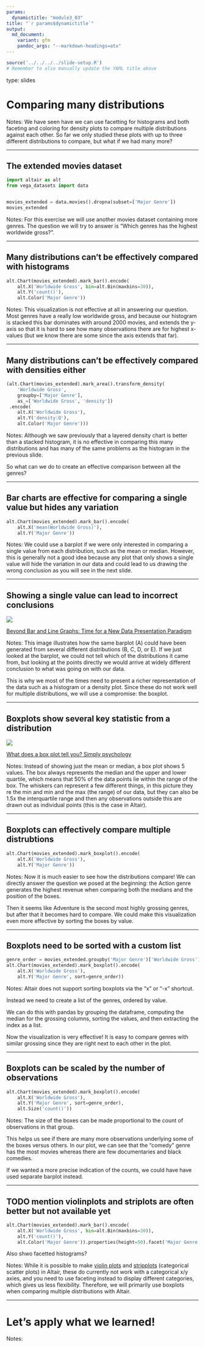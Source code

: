 ```yaml
---
params:
  dynamictitle: "module3_03"
title: "`r params$dynamictitle`"
output:
  md_document:
    variant: gfm
    pandoc_args: "--markdown-headings=atx"
---
```


```r
source('../../../../slide-setup.R')
# Remember to also manually update the YAML title above
```

type: slides

# Comparing many distributions

Notes:
We have seen have we can use facetting for histograms
and both faceting and coloring for density plots
to compare multiple distributions against each other.
So far we only studied these plots with up to three different distributions to compare,
but what if we had many more?

---

## The extended movies dataset

```python
import altair as alt
from vega_datasets import data


movies_extended = data.movies().dropna(subset=['Major Genre'])
movies_extended
```

Notes:
For this exercise we will use another movies dataset containing more genres.
The question we will try to answer is
"Which genres has the highest worldwide gross?".

---

## Many distributions can't be effectively compared with histograms

```python
alt.Chart(movies_extended).mark_bar().encode(
    alt.X('Worldwide Gross', bin=alt.Bin(maxbins=30)),
    alt.Y('count()'),
    alt.Color('Major Genre'))
```

Notes:
This visualization is not effective at all
in answering our question.
Most genres have a really low worldwide gross,
and because our histogram is stacked
this bar dominates with around 2000 movies,
and extends the y-axis so that it is hard to see 
how many observations there are for highest
x-values
(but we know there are some since the axis extends that far).

---

## Many distributions can't be effectively compared with densities either

```python
(alt.Chart(movies_extended).mark_area().transform_density(
    'Worldwide Gross',
    groupby=['Major Genre'],
    as_=['Worldwide Gross', 'density'])
 .encode(
    alt.X('Worldwide Gross'),
    alt.Y('density:Q'),
    alt.Color('Major Genre')))
```

Notes:
Although we saw previously that a layered density chart
is better than a stacked histogram,
it is no effective in comparing this many distributions
and has many of the same problems as the histogram in the previous slide.

So what can we do to create an effective comparison between all the genres?

---

## Bar charts are effective for comparing a single value but hides any variation

```python
alt.Chart(movies_extended).mark_bar().encode(
    alt.X('mean(Worldwide Gross)'),
    alt.Y('Major Genre'))
```

Notes:
We could use a barplot if we were only interested in comparing a single value
from each distribution,
such as the mean or median.
However,
this is generally not a good idea because any plot that only shows a single value
will hide the variation in our data
and could lead to us drawing the wrong conclusion
as you will see in the next slide.

---

## Showing a single value can lead to incorrect conclusions

<img src=/module3/barplot-hiding-points.png></img>

[Beyond Bar and Line Graphs: Time for a New Data Presentation Paradigm](https://journals.plos.org/plosbiology/article?id=10.1371/journal.pbio.1002128)

Notes:
This image illustrates how the same barplot (A)
could have been generated from several different distributions (B, C, D, or E).
If we just looked at the barplot,
we could not tell which of the distributions it came from,
but looking at the points directly
we would arrive at widely different conclusion to what was going on with our data.

This is why we most of the times need to present a richer representation of the data
such as a histogram or a density plot.
Since these do not work well for multiple distributions,
we will use a compromise: the boxplot.

---

## Boxplots show several key statistic from a distribution

<img src=/module3/boxplot-schematic.webp></img>

[What does a box plot tell you? Simply psychology](https://www.simplypsychology.org/boxplots.html)

Notes:
Instead of showing just the mean or median,
a box plot shows 5 values.
The box always represents the median and the upper and lower quartile,
which means that 50% of the data points lie within the range of the box.
The whiskers can represent a few different things,
in this picture they re the min and min and the max (the range) of our data,
but they can also be 1.5x the interquartile range
and then any observations outside this are drawn out as individual points
(this is the case in Altair).

---

## Boxplots can effectively compare multiple distrubtions

```python
alt.Chart(movies_extended).mark_boxplot().encode(
    alt.X('Worldwide Gross'),
    alt.Y('Major Genre'))
```

Notes:
Now it is much easier to see how the distributions compare!
We can directly answer the question we posed at the beginning:
the Action genre generates the highest revenue
when comparing both the medians and the position of the boxes.

Then it seems like Adventure is the second most highly grossing genres,
but after that it becomes hard to compare.
We could make this visualization even more effective by sorting the boxes by value.

---

## Boxplots need to be sorted with a custom list

```python
genre_order = movies_extended.groupby('Major Genre')['Worldwide Gross'].median().sort_values().index.tolist()
alt.Chart(movies_extended).mark_boxplot().encode(
    alt.X('Worldwide Gross'),
    alt.Y('Major Genre', sort=genre_order))
```

Notes:
Altair does not support sorting boxplots via the "x" or "-x" shortcut.

Instead we need to create a list of the genres,
ordered by value.

We can do this with pandas by grouping the dataframe, computing the median for the grossing columns,
sorting the values, and then extracting the index as a list.

Now the visualization is very effective!
It is easy to compare genres with similar grossing
since they are right next to each other in the plot.

---

## Boxplots can be scaled by the number of observations

```python
alt.Chart(movies_extended).mark_boxplot().encode(
    alt.X('Worldwide Gross'),
    alt.Y('Major Genre', sort=genre_order),
    alt.Size('count()'))
```

Notes:
The size of the boxes can be made proportional to the count of observations
in that group.

This helps us see if there are many more observations 
underlying some of the boxes versus others.
In our plot,
we can see that the "comedy" genre has the most movies
whereas there are few documentaries and black comedies.


If we wanted a more precise indication of the counts,
we could have have used separate barplot instead.

---

## TODO mention violinplots and striplots are often better but not available yet

```python
alt.Chart(movies_extended).mark_bar().encode(
    alt.X('Worldwide Gross', bin=alt.Bin(maxbins=30)),
    alt.Y('count()'),
    alt.Color('Major Genre')).properties(height=50).facet('Major Genre', columns=1)
```

Also shwo facetted histograms?

Notes:
While it is possible to make [violin plots](https://altair-viz.github.io/gallery/violin_plot.html)
and [stripplots](https://altair-viz.github.io/gallery/stripplot.html) (categorical scatter plots) in Altair,
these do currently not work with a categorical x/y axies,
and you need to use faceting instead to display different categories,
which gives us less flexibility.
Therefore,
we will primarily use boxplots when comparing multiple distributions with Altair.

---

# Let's apply what we learned!

Notes: <br>
